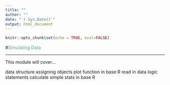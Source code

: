 ```yaml
---
title: ""
author: ""
date: "`r Sys.Date()`"
output: html_document
---
```


```r
knitr::opts_chunk$set(echo = TRUE, eval=FALSE)
```

#<span style="color:cadetblue">Simulating Data</span>

***

This module will cover...

data structure
assigning objects
plot function in base R
read in data
logic statements
calculate simple stats in base R